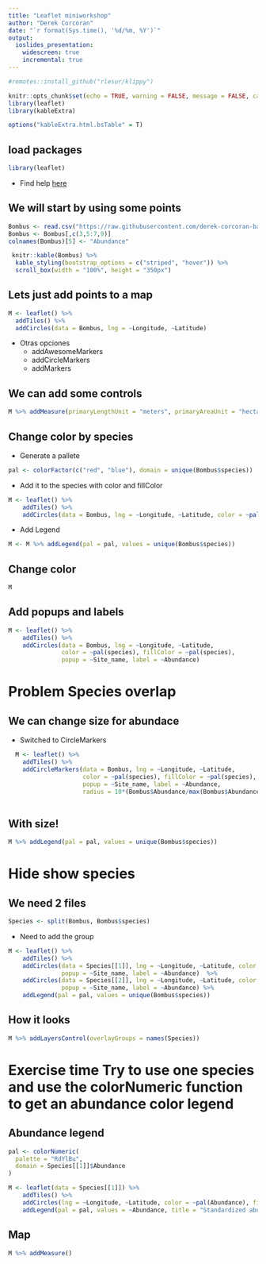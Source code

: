 ```yaml
---
title: "Leaflet miniworkshop"
author: "Derek Corcoran"
date: "`r format(Sys.time(), '%d/%m, %Y')`"
output:
  ioslides_presentation:
    widescreen: true
    incremental: true
---
```


```r
#remotes::install_github("rlesur/klippy")

knitr::opts_chunk$set(echo = TRUE, warning = FALSE, message = FALSE, cache = FALSE, tidy = TRUE, tidy.opts= list(blank = FALSE, width.cutoff = 60))
library(leaflet)
library(kableExtra)

options("kableExtra.html.bsTable" = T)
```



## load packages

```r
library(leaflet)
```

* Find help [here](https://rstudio.github.io/leaflet/)

## We will start by using some points

```r
Bombus <- read.csv("https://raw.githubusercontent.com/derek-corcoran-barrios/derek-corcoran-barrios.github.io/master/Presentaciones_Espacial/Species.csv")
Bombus <- Bombus[,c(3,5:7,9)]
colnames(Bombus)[5] <- "Abundance"
```

```r
 knitr::kable(Bombus) %>%
  kable_styling(bootstrap_options = c("striped", "hover")) %>%
  scroll_box(width = "100%", height = "350px")
```


## Lets just add points to a map

```r
M <- leaflet() %>% 
  addTiles() %>% 
  addCircles(data = Bombus, lng = ~Longitude, ~Latitude) 
```

* Otras opciones
    + addAwesomeMarkers
    + addCircleMarkers
    + addMarkers

## We can add some controls

```r
M %>% addMeasure(primaryLengthUnit = "meters", primaryAreaUnit = "hectare")
```


## Change color by species

* Generate a pallete

```r
pal <- colorFactor(c("red", "blue"), domain = unique(Bombus$species))
```

* Add it to the species with color and fillColor

```r
M <- leaflet() %>% 
    addTiles() %>% 
    addCircles(data = Bombus, lng = ~Longitude, ~Latitude, color = ~pal(species), fillColor = ~pal(species))
```

* Add Legend

```r
M <- M %>% addLegend(pal = pal, values = unique(Bombus$species))
```


## Change color

```r
M
```

## Add popups and labels

```r
M <- leaflet() %>% 
    addTiles() %>% 
    addCircles(data = Bombus, lng = ~Longitude, ~Latitude, 
               color = ~pal(species), fillColor = ~pal(species),
               popup = ~Site_name, label = ~Abundance)
```


# Problem Species overlap

## We can change size for abundace

* Switched to CircleMarkers

```r
  M <- leaflet() %>% 
    addTiles() %>% 
    addCircleMarkers(data = Bombus, lng = ~Longitude, ~Latitude, 
                     color = ~pal(species), fillColor = ~pal(species),
                     popup = ~Site_name, label = ~Abundance,
                     radius = 10*(Bombus$Abundance/max(Bombus$Abundance)))
  
```

## With size!

```r
M %>% addLegend(pal = pal, values = unique(Bombus$species))
```


# Hide show species

## We need 2 files

```r
Species <- split(Bombus, Bombus$species)
```

* Need to add the group

```r
M <- leaflet() %>% 
    addTiles() %>% 
    addCircles(data = Species[[1]], lng = ~Longitude, ~Latitude, color = ~pal(species), fillColor = ~pal(species), group = names(Species)[1],
               popup = ~Site_name, label = ~Abundance)  %>% 
    addCircles(data = Species[[2]], lng = ~Longitude, ~Latitude, color = ~pal(species), fillColor = ~pal(species), group = names(Species)[2],
               popup = ~Site_name, label = ~Abundance) %>% 
    addLegend(pal = pal, values = unique(Bombus$species))
```

## How it looks

```r
M %>% addLayersControl(overlayGroups = names(Species))
```

# Exercise time Try to use one species and use the colorNumeric function to get an abundance color legend

## Abundance legend

```r
pal <- colorNumeric(
  palette = "RdYlBu",
  domain = Species[[1]]$Abundance
)
```



```r
M <- leaflet(data = Species[[1]]) %>% 
    addTiles() %>% 
    addCircles(lng = ~Longitude, ~Latitude, color = ~pal(Abundance), fillColor = ~pal(Abundance), popup = ~Site_name) %>% 
    addLegend(pal = pal, values = ~Abundance, title = "Standardized abundance")
```

## Map

```r
M %>% addMeasure()
```

